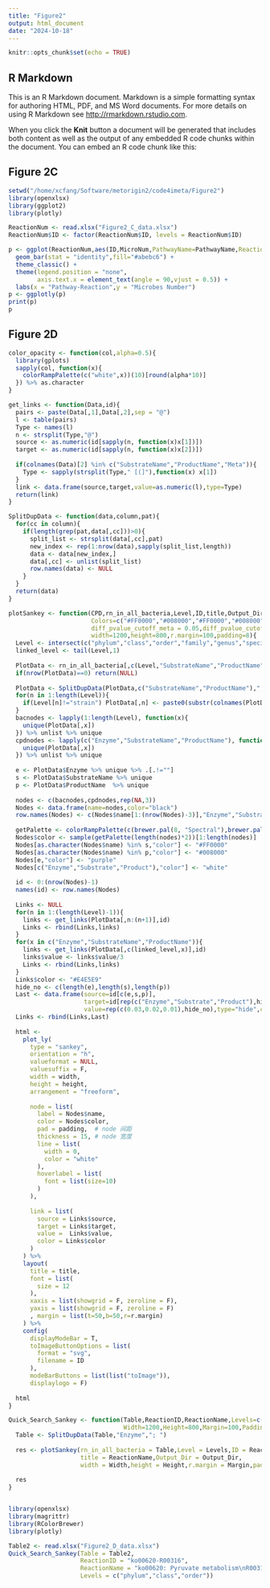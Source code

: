 ```yaml
---
title: "Figure2"
output: html_document
date: "2024-10-18"
---
```


```r
knitr::opts_chunk$set(echo = TRUE)
```

## R Markdown

This is an R Markdown document. Markdown is a simple formatting syntax for authoring HTML, PDF, and MS Word documents. For more details on using R Markdown see <http://rmarkdown.rstudio.com>.

When you click the **Knit** button a document will be generated that includes both content as well as the output of any embedded R code chunks within the document. You can embed an R code chunk like this:

## Figure 2C

```r
setwd("/home/xcfang/Software/metorigin2/code4imeta/Figure2")
library(openxlsx)
library(ggplot2)
library(plotly)

ReactionNum <- read.xlsx("Figure2_C_data.xlsx")
ReactionNum$ID <- factor(ReactionNum$ID, levels = ReactionNum$ID)

p <- ggplot(ReactionNum,aes(ID,MicroNum,PathwayName=PathwayName,ReactionName=ReactionName)) + 
  geom_bar(stat = "identity",fill="#abebc6") +
  theme_classic() +
  theme(legend.position = "none",
        axis.text.x = element_text(angle = 90,vjust = 0.5)) +
  labs(x = "Pathway-Reaction",y = "Microbes Number") 
p <- ggplotly(p)
print(p)
p
```

## Figure 2D

```r
color_opacity <- function(col,alpha=0.5){
  library(gplots)
  sapply(col, function(x){
    colorRampPalette(c("white",x))(10)[round(alpha*10)]
  }) %>% as.character
}

get_links <- function(Data,id){
  pairs <- paste(Data[,1],Data[,2],sep = "@")
  l <- table(pairs)
  Type <- names(l)
  n <- strsplit(Type,"@")
  source <- as.numeric(id[sapply(n, function(x)x[1])])
  target <- as.numeric(id[sapply(n, function(x)x[2])])
  
  if(colnames(Data)[2] %in% c("SubstrateName","ProductName","Meta")){
    Type <- sapply(strsplit(Type," [(]"),function(x) x[1])
  }
  link <- data.frame(source,target,value=as.numeric(l),type=Type)
  return(link)
}

SplitDupData <- function(data,column,pat){
  for(cc in column){
    if(length(grep(pat,data[,cc]))>0){
      split_list <- strsplit(data[,cc],pat)
      new_index <- rep(1:nrow(data),sapply(split_list,length))
      data <- data[new_index,]
      data[,cc] <- unlist(split_list)
      row.names(data) <- NULL
    }
  }
  return(data)
}

plotSankey <- function(CPD,rn_in_all_bacteria,Level,ID,title,Output_Dir,Type,
                       Colors=c("#FF0000","#008000","#FF0000","#008000"),
                       diff_pvalue_cutoff_meta = 0.05,diff_pvalue_cutoff_micro = 0.05,corr_pvalue_cutoff = 0.05,
                       width=1200,height=800,r.margin=100,padding=8){
  Level <- intersect(c("phylum","class","order","family","genus","species","strain"),Level)
  linked_level <- tail(Level,1)
  
  PlotData <- rn_in_all_bacteria[,c(Level,"SubstrateName","ProductName","Enzyme")]
  if(nrow(PlotData)==0) return(NULL)
  
  PlotData <- SplitDupData(PlotData,c("SubstrateName","ProductName"),"; ")
  for(n in 1:length(Level)){
    if(Level[n]!="strain") PlotData[,n] <- paste0(substr(colnames(PlotData)[n],1,1),"_",PlotData[,n])
  }
  bacnodes <- lapply(1:length(Level), function(x){
    unique(PlotData[,x])
  }) %>% unlist %>% unique
  cpdnodes <- lapply(c("Enzyme","SubstrateName","ProductName"), function(x){
    unique(PlotData[,x])
  }) %>% unlist %>% unique
  
  e <- PlotData$Enzyme %>% unique %>% .[.!=""]
  s <- PlotData$SubstrateName %>% unique
  p <- PlotData$ProductName  %>% unique
  
  nodes <- c(bacnodes,cpdnodes,rep(NA,3))
  Nodes <- data.frame(name=nodes,color="black")
  row.names(Nodes) <- c(Nodes$name[1:(nrow(Nodes)-3)],"Enzyme","Substrate","Product")
  
  getPalette <- colorRampPalette(c(brewer.pal(8, "Spectral"),brewer.pal(9, "Set1")))
  Nodes$color <- sample(getPalette(length(nodes)*2))[1:length(nodes)]
  Nodes[as.character(Nodes$name) %in% s,"color"] <- "#FF0000"
  Nodes[as.character(Nodes$name) %in% p,"color"] <- "#008000"
  Nodes[e,"color"] <- "purple"
  Nodes[c("Enzyme","Substrate","Product"),"color"] <- "white"
  
  id <- 0:(nrow(Nodes)-1)
  names(id) <- row.names(Nodes)
  
  Links <- NULL
  for(n in 1:(length(Level)-1)){
    links <- get_links(PlotData[,n:(n+1)],id)
    Links <- rbind(Links,links)
  }
  for(x in c("Enzyme","SubstrateName","ProductName")){
    links <- get_links(PlotData[,c(linked_level,x)],id)
    links$value <- links$value/3
    Links <- rbind(Links,links)
  }
  Links$color <- "#E4E5E9"
  hide_no <- c(length(e),length(s),length(p))
  Last <- data.frame(source=id[c(e,s,p)],
                     target=id[rep(c("Enzyme","Substrate","Product"),hide_no)],
                     value=rep(c(0.03,0.02,0.01),hide_no),type="hide",color="white")
  Links <- rbind(Links,Last)
  
  html <-
    plot_ly(
      type = "sankey",
      orientation = "h",
      valueformat = NULL,
      valuesuffix = F,
      width = width,
      height = height,
      arrangement = "freeform",
      
      node = list(
        label = Nodes$name,
        color = Nodes$color,
        pad = padding,  # node 间距
        thickness = 15, # node 宽度
        line = list(
          width = 0,
          color = "white"
        ),
        hoverlabel = list(
          font = list(size=10)
        )
      ),
      
      link = list(
        source = Links$source,
        target = Links$target,
        value =  Links$value,
        color = Links$color
      )
    ) %>% 
    layout(
      title = title,
      font = list(
        size = 12
      ),
      xaxis = list(showgrid = F, zeroline = F),
      yaxis = list(showgrid = F, zeroline = F)
      , margin = list(t=50,b=50,r=r.margin)
    ) %>%
    config(
      displayModeBar = T,
      toImageButtonOptions = list(
        format = "svg",
        filename = ID
      ),
      modeBarButtons = list(list("toImage")),
      displaylogo = F)
  
  html
}

Quick_Search_Sankey <- function(Table,ReactionID,ReactionName,Levels=c("phylum","class"),
                                Width=1200,Height=800,Margin=100,Padding=8){
  Table <- SplitDupData(Table,"Enzyme","; ")
  
  res <- plotSankey(rn_in_all_bacteria = Table,Level = Levels,ID = ReactionID,
                    title = ReactionName,Output_Dir = Output_Dir,
                    width = Width,height = Height,r.margin = Margin,padding = Padding)
  
  res
}


library(openxlsx)
library(magrittr)
library(RColorBrewer)
library(plotly)

Table2 <- read.xlsx("Figure2_D_data.xlsx")
Quick_Search_Sankey(Table = Table2,
                    ReactionID = "ko00620-R00316",
                    ReactionName = "ko00620: Pyruvate metabolism\nR00316: ATP:acetate adenylyltransferase",
                    Levels = c("phylum","class","order"))

```

